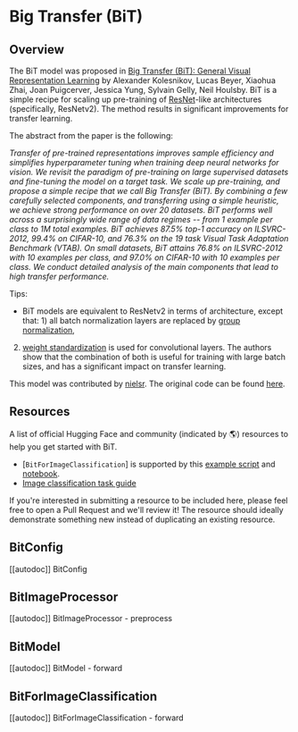 <!--Copyright 2022 The HuggingFace Team. All rights reserved.

Licensed under the Apache License, Version 2.0 (the "License"); you may not use this file except in compliance with
the License. You may obtain a copy of the License at

http://www.apache.org/licenses/LICENSE-2.0

Unless required by applicable law or agreed to in writing, software distributed under the License is distributed on
an "AS IS" BASIS, WITHOUT WARRANTIES OR CONDITIONS OF ANY KIND, either express or implied. See the License for the
specific language governing permissions and limitations under the License.
-->

# Big Transfer (BiT)

## Overview

The BiT model was proposed in [Big Transfer (BiT): General Visual Representation Learning](https://arxiv.org/abs/1912.11370) by Alexander Kolesnikov, Lucas Beyer, Xiaohua Zhai, Joan Puigcerver, Jessica Yung, Sylvain Gelly, Neil Houlsby.
BiT is a simple recipe for scaling up pre-training of [ResNet](resnet)-like architectures (specifically, ResNetv2). The method results in significant improvements for transfer learning.

The abstract from the paper is the following:

*Transfer of pre-trained representations improves sample efficiency and simplifies hyperparameter tuning when training deep neural networks for vision. We revisit the paradigm of pre-training on large supervised datasets and fine-tuning the model on a target task. We scale up pre-training, and propose a simple recipe that we call Big Transfer (BiT). By combining a few carefully selected components, and transferring using a simple heuristic, we achieve strong performance on over 20 datasets. BiT performs well across a surprisingly wide range of data regimes -- from 1 example per class to 1M total examples. BiT achieves 87.5% top-1 accuracy on ILSVRC-2012, 99.4% on CIFAR-10, and 76.3% on the 19 task Visual Task Adaptation Benchmark (VTAB). On small datasets, BiT attains 76.8% on ILSVRC-2012 with 10 examples per class, and 97.0% on CIFAR-10 with 10 examples per class. We conduct detailed analysis of the main components that lead to high transfer performance.*

Tips:

- BiT models are equivalent to ResNetv2 in terms of architecture, except that: 1) all batch normalization layers are replaced by [group normalization](https://arxiv.org/abs/1803.08494),
2) [weight standardization](https://arxiv.org/abs/1903.10520) is used for convolutional layers. The authors show that the combination of both is useful for training with large batch sizes, and has a significant
impact on transfer learning.

This model was contributed by [nielsr](https://huggingface.co/nielsr).
The original code can be found [here](https://github.com/google-research/big_transfer).

## Resources

A list of official Hugging Face and community (indicated by 🌎) resources to help you get started with BiT.

<PipelineTag pipeline="image-classification"/>

- [`BitForImageClassification`] is supported by this [example script](https://github.com/huggingface/transformers/tree/main/examples/pytorch/image-classification) and [notebook](https://colab.research.google.com/github/huggingface/notebooks/blob/main/examples/image_classification.ipynb).
- [Image classification task guide](./tasks/image_classification)

If you're interested in submitting a resource to be included here, please feel free to open a Pull Request and we'll review it! The resource should ideally demonstrate something new instead of duplicating an existing resource.

## BitConfig

[[autodoc]] BitConfig

## BitImageProcessor

[[autodoc]] BitImageProcessor
    - preprocess

## BitModel

[[autodoc]] BitModel
    - forward

## BitForImageClassification

[[autodoc]] BitForImageClassification
    - forward


